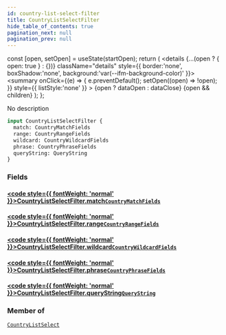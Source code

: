 ```yaml
---
id: country-list-select-filter
title: CountryListSelectFilter
hide_table_of_contents: true
pagination_next: null
pagination_prev: null
---
```







  const [open, setOpen] = useState(startOpen);
  return (
    <details {...(open ? { open: true } : {})} className="details" style={{ border:'none', boxShadow:'none', background:'var(--ifm-background-color)' }}>
      <summary
        onClick={(e) => {
          e.preventDefault();
          setOpen((open) => !open);
        }}
        style={{ listStyle:'none' }}
      >
      {open ? dataOpen : dataClose}
      </summary>
      {open && children}
    </details>
  );
};




No description


```graphql
input CountryListSelectFilter {
  match: CountryMatchFields
  range: CountryRangeFields
  wildcard: CountryWildcardFields
  phrase: CountryPhraseFields
  queryString: QueryString
}
```




### Fields

#### [<code style={{ fontWeight: 'normal' }}>CountryListSelectFilter.<b>match</b></code>](#)<Bullet />[`CountryMatchFields`](/cris/inputs/country-match-fields) <Badge class="secondary" text="input"/>
> 
> 

#### [<code style={{ fontWeight: 'normal' }}>CountryListSelectFilter.<b>range</b></code>](#)<Bullet />[`CountryRangeFields`](/cris/inputs/country-range-fields) <Badge class="secondary" text="input"/>
> 
> 

#### [<code style={{ fontWeight: 'normal' }}>CountryListSelectFilter.<b>wildcard</b></code>](#)<Bullet />[`CountryWildcardFields`](/cris/inputs/country-wildcard-fields) <Badge class="secondary" text="input"/>
> 
> 

#### [<code style={{ fontWeight: 'normal' }}>CountryListSelectFilter.<b>phrase</b></code>](#)<Bullet />[`CountryPhraseFields`](/cris/inputs/country-phrase-fields) <Badge class="secondary" text="input"/>
> 
> 

#### [<code style={{ fontWeight: 'normal' }}>CountryListSelectFilter.<b>queryString</b></code>](#)<Bullet />[`QueryString`](/cris/inputs/query-string) <Badge class="secondary" text="input"/>
> 
> 



### Member of

[`CountryListSelect`](/cris/inputs/country-list-select)  <Badge class="secondary" text="input"/>

